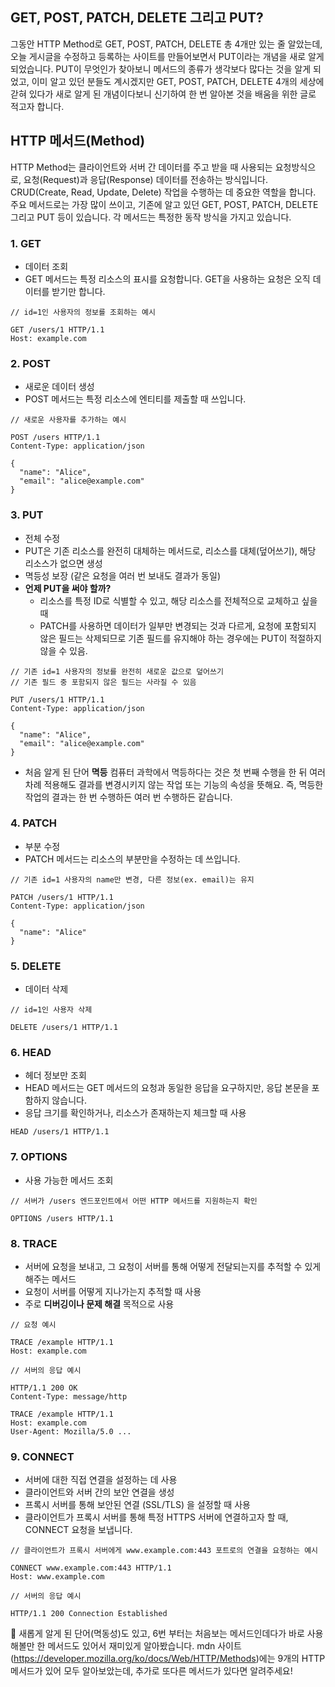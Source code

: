 ## GET, POST, PATCH, DELETE 그리고 PUT?

그동안 HTTP Method로 GET, POST, PATCH, DELETE 총 4개만 있는 줄 알았는데, 오늘 게시글을 수정하고 등록하는 사이트를 만들어보면서 PUT이라는 개념을 새로 알게 되었습니다.
PUT이 무엇인가 찾아보니 메서드의 종류가 생각보다 많다는 것을 알게 되었고, 이미 알고 있던 분들도 계시겠지만 GET, POST, PATCH, DELETE 4개의 세상에 갇혀 있다가 새로 알게 된 개념이다보니 신기하여 한 번 알아본 것을 배움을 위한 글로 적고자 합니다.

## HTTP 메서드(Method)
HTTP Method는 클라이언트와 서버 간 데이터를 주고 받을 때 사용되는 요청방식으로, 요청(Request)과 응답(Response) 데이터를 전송하는 방식입니다. CRUD(Create, Read, Update, Delete) 작업을 수행하는 데 중요한 역할을 합니다. 주요 메서드로는 가장 많이 쓰이고, 기존에 알고 있던 GET, POST, PATCH, DELETE 그리고 PUT 등이 있습니다. 각 메서드는 특정한 동작 방식을 가지고 있습니다.

### 1. GET
- 데이터 조회
- GET 메서드는 특정 리소스의 표시를 요청합니다. GET을 사용하는 요청은 오직 데이터를 받기만 합니다.

```
// id=1인 사용자의 정보를 조회하는 예시

GET /users/1 HTTP/1.1
Host: example.com
```

### 2. POST
- 새로운 데이터 생성
- POST 메서드는 특정 리소스에 엔티티를 제출할 때 쓰입니다. 

```
// 새로운 사용자를 추가하는 예시

POST /users HTTP/1.1
Content-Type: application/json

{
  "name": "Alice",
  "email": "alice@example.com"
}
```

### 3. PUT
- 전체 수정
- PUT은 기존 리소스를 완전히 대체하는 메서드로, 리소스를 대체(덮어쓰기), 해당 리소스가 없으면 생성
- 멱등성 보장 (같은 요청을 여러 번 보내도 결과가 동일)
- **언제 PUT을 써야 할까?**
  - 리소스를 특정 ID로 식별할 수 있고, 해당 리소스를 전체적으로 교체하고 싶을 때
  - PATCH를 사용하면 데이터가 일부만 변경되는 것과 다르게, 요청에 포함되지 않은 필드는 삭제되므로 기존 필드를 유지해야 하는 경우에는 PUT이 적절하지 않을 수 있음.

```
// 기존 id=1 사용자의 정보를 완전히 새로운 값으로 덮어쓰기
// 기존 필드 중 포함되지 않은 필드는 사라질 수 있음

PUT /users/1 HTTP/1.1
Content-Type: application/json

{
  "name": "Alice",
  "email": "alice@example.com"
}
```

+ 처음 알게 된 단어 **멱등**
컴퓨터 과학에서 멱등하다는 것은 첫 번째 수행을 한 뒤 여러 차례 적용해도 결과를 변경시키지 않는 작업 또는 기능의 속성을 뜻해요. 즉, 멱등한 작업의 결과는 한 번 수행하든 여러 번 수행하든 같습니다.

### 4. PATCH 
- 부분 수정
- PATCH 메서드는 리소스의 부분만을 수정하는 데 쓰입니다.

```
// 기존 id=1 사용자의 name만 변경, 다른 정보(ex. email)는 유지

PATCH /users/1 HTTP/1.1
Content-Type: application/json

{
  "name": "Alice"
}

```

### 5. DELETE
- 데이터 삭제

```
// id=1인 사용자 삭제

DELETE /users/1 HTTP/1.1
```

### 6. HEAD
- 헤더 정보만 조회
- HEAD 메서드는 GET 메서드의 요청과 동일한 응답을 요구하지만, 응답 본문을 포함하지 않습니다.
- 응답 크기를 확인하거나, 리소스가 존재하는지 체크할 때 사용

```
HEAD /users/1 HTTP/1.1
```

### 7. OPTIONS
- 사용 가능한 메서드 조회

```
// 서버가 /users 엔드포인트에서 어떤 HTTP 메서드를 지원하는지 확인

OPTIONS /users HTTP/1.1
```

### 8. TRACE
- 서버에 요청을 보내고, 그 요청이 서버를 통해 어떻게 전달되는지를 추적할 수 있게 해주는 메서드
- 요청이 서버를 어떻게 지나가는지 추적할 때 사용
- 주로 **디버깅이나 문제 해결** 목적으로 사용

```
// 요청 예시

TRACE /example HTTP/1.1
Host: example.com

```

```
// 서버의 응답 예시

HTTP/1.1 200 OK
Content-Type: message/http

TRACE /example HTTP/1.1
Host: example.com
User-Agent: Mozilla/5.0 ...

```

### 9. CONNECT
- 서버에 대한 직접 연결을 설정하는 데 사용
- 클라이언트와 서버 간의 보안 연결을 생성
- 프록시 서버를 통해 보안된 연결 (SSL/TLS) 을 설정할 때 사용
- 클라이언트가 프록시 서버를 통해 특정 HTTPS 서버에 연결하고자 할 때, CONNECT 요청을 보냅니다.

```
// 클라이언트가 프록시 서버에게 www.example.com:443 포트로의 연결을 요청하는 예시

CONNECT www.example.com:443 HTTP/1.1
Host: www.example.com
```

```
// 서버의 응답 예시

HTTP/1.1 200 Connection Established
```

💬  새롭게 알게 된 단어(멱동성)도 있고, 6번 부터는 처음보는 메서드인데다가 바로 사용해볼만 한 메서드도 있어서 재미있게 알아봤습니다. mdn 사이트(https://developer.mozilla.org/ko/docs/Web/HTTP/Methods)에는 9개의 HTTP 메서드가 있어 모두 알아보았는데, 추가로 또다른 메서드가 있다면 알려주세요!